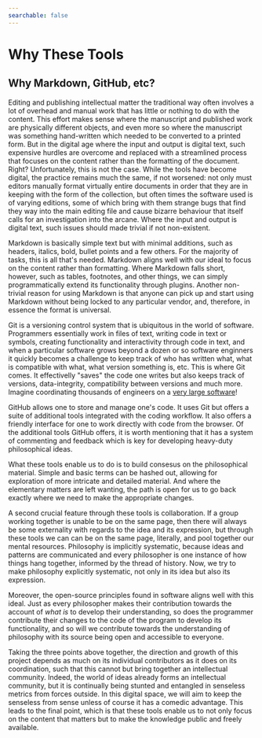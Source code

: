 ---
searchable: false
---

# Why These Tools

## Why Markdown, GitHub, etc?

Editing and publishing intellectual matter the traditional way often involves a lot of overhead and manual work that has little or nothing to do with the content. This effort makes sense where the manuscript and published work are physically different objects, and even more so where the manuscript was something hand-written which needed to be converted to a printed form. But in the digital age where the input and output is digital text, such expensive hurdles are overcome and replaced with a streamlined process that focuses on the content rather than the formatting of the document. Right? Unfortunately, this is not the case. While the tools have become digital, the practice remains much the same, if not worsened: not only must editors manually format virtually entire documents in order that they are in keeping with the form of the collection, but often times the software used is of varying editions, some of which bring with them strange bugs that find they way into the main editing file and cause bizarre behaviour that itself calls for an investigation into the arcane. Where the input and output is digital text, such issues should made trivial if not non-existent. 

Markdown is basically simple text but with minimal additions, such as headers, italics, bold, bullet points and a few others. For the majority of tasks, this is all that's needed. Markdown aligns well with our ideal to focus on the content rather than formatting. Where Markdown falls short, however, such as tables, footnotes, and other things, we can simply programmatically extend its functionality through plugins. Another non-trivial reason for using Markdown is that anyone can pick up and start using Markdown without being locked to any particular vendor, and, therefore, in essence the format is universal.

Git is a versioning control system that is ubiquitous in the world of software. Programmers essentially work in files of text, writing code in text or symbols, creating functionality and interactivity through code in text, and when a particular software grows beyond a dozen or so software enginners it quickly becomes a challenge to keep track of who has written what, what is compatible with what, what version something is, etc. This is where Git comes. It effectivelly "saves" the code one writes but also keeps track of versions, data-integrity, compatibility between versions and much more. Imagine coordinating thousands of engineers on a [very large software](https://github.com/torvalds/linux)!  

GitHub allows one to store and manage one's code. It uses Git but offers a suite of additional tools integrated with the coding workflow. It also offers a friendly interface for one to work directly with code from the browser. Of the additional tools GitHub offers, it is worth mentioning that it has a system of commenting and feedback which is key for developing heavy-duty philosophical ideas. 

What these tools enable us to do is to build consesus on the philosophical material. Simple and basic terms can be hashed out, allowing for exploration of more intricate and detailed material. And where the elementary matters are left wanting, the path is open for us to go back exactly where we need to make the appropriate changes. 

A second crucial feature through these tools is collaboration. If a group working together is unable to be on the same page, then there will always be some externality with regards to the idea and its expression, but through these tools we can can be on the same page, literally, and pool together our mental resources. Philosophy is implicitly systematic, because ideas and patterns are communicated and every philosopher is one instance of how things hang together, informed by the thread of history. Now, we try to make philosophy explicitly systematic, not only in its idea but also its expression. 

Moreover, the open-source principles found in software aligns well with this ideal. Just as every philosopher makes their contribution towards the account of *what is* to develop their understanding, so does the programmer contribute their changes to the code of the program to develop its functionality, and so will we contribute towards the understanding of philosophy with its source being open and accessible to everyone.

Taking the three points above together, the direction and growth of this project depends as much on its individual contributors as it does on its coordination, such that this cannot but bring together an intellectual community. Indeed, the world of ideas already forms an intellectual community, but it is continually being stunted and entangled in senseless metrics from forces outside. In this digital space, we will aim to keep the senseless from sense unless of course it has a comedic advantage. This leads to the final point, which is that these tools enable us to not only focus on the content that matters but to make the knowledge public and freely available. 
